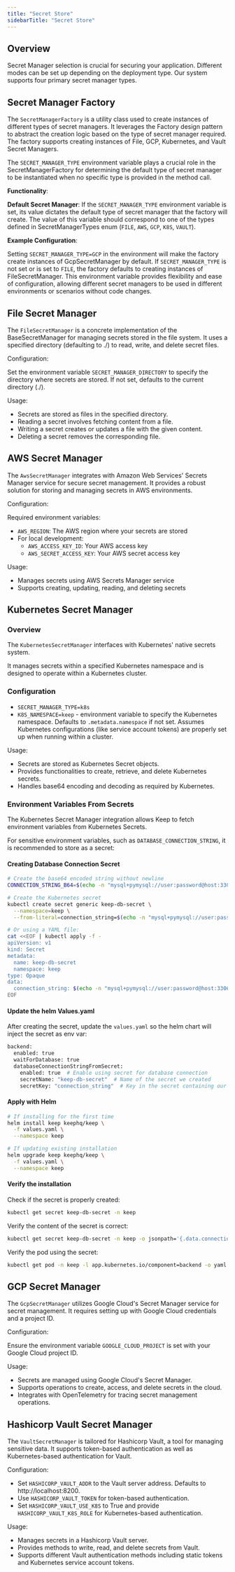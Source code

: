 ```yaml
---
title: "Secret Store"
sidebarTitle: "Secret Store"
---
```


## Overview

<Tip>Secret Manager selection is crucial for securing your application. Different modes can be set up depending on the deployment type. Our system supports four primary secret manager types.</Tip>

## Secret Manager Factory

The `SecretManagerFactory` is a utility class used to create instances of different types of secret managers. It leverages the Factory design pattern to abstract the creation logic based on the type of secret manager required. The factory supports creating instances of File, GCP, Kubernetes, and Vault Secret Managers.

The `SECRET_MANAGER_TYPE` environment variable plays a crucial role in the SecretManagerFactory for determining the default type of secret manager to be instantiated when no specific type is provided in the method call.

**Functionality**:

**Default Secret Manager**: If the `SECRET_MANAGER_TYPE` environment variable is set, its value dictates the default type of secret manager that the factory will create.
The value of this variable should correspond to one of the types defined in SecretManagerTypes enum (`FILE`, `AWS`, `GCP`, `K8S`, `VAULT`).

**Example Configuration**:

Setting `SECRET_MANAGER_TYPE=GCP` in the environment will make the factory create instances of GcpSecretManager by default.
If `SECRET_MANAGER_TYPE` is not set or is set to `FILE`, the factory defaults to creating instances of FileSecretManager.
This environment variable provides flexibility and ease of configuration, allowing different secret managers to be used in different environments or scenarios without code changes.

## File Secret Manager

The `FileSecretManager` is a concrete implementation of the BaseSecretManager for managing secrets stored in the file system. It uses a specified directory (defaulting to ./) to read, write, and delete secret files.

Configuration:

Set the environment variable `SECRET_MANAGER_DIRECTORY` to specify the directory where secrets are stored. If not set, defaults to the current directory (./).

Usage:

- Secrets are stored as files in the specified directory.
- Reading a secret involves fetching content from a file.
- Writing a secret creates or updates a file with the given content.
- Deleting a secret removes the corresponding file.

## AWS Secret Manager

The `AwsSecretManager` integrates with Amazon Web Services' Secrets Manager service for secure secret management. It provides a robust solution for storing and managing secrets in AWS environments.

Configuration:

Required environment variables:
- `AWS_REGION`: The AWS region where your secrets are stored
- For local development:
  - `AWS_ACCESS_KEY_ID`: Your AWS access key
  - `AWS_SECRET_ACCESS_KEY`: Your AWS secret access key


Usage:

- Manages secrets using AWS Secrets Manager service
- Supports creating, updating, reading, and deleting secrets

## Kubernetes Secret Manager

### Overview

The `KubernetesSecretManager` interfaces with Kubernetes' native secrets system.

It manages secrets within a specified Kubernetes namespace and is designed to operate within a Kubernetes cluster.

### Configuration

- `SECRET_MANAGER_TYPE=k8s`
- `K8S_NAMESPACE=keep` - environment variable to specify the Kubernetes namespace. Defaults to `.metadata.namespace` if not set. Assumes Kubernetes configurations (like service account tokens) are properly set up when running within a cluster.

Usage:

- Secrets are stored as Kubernetes Secret objects.
- Provides functionalities to create, retrieve, and delete Kubernetes secrets.
- Handles base64 encoding and decoding as required by Kubernetes.

### Environment Variables From Secrets
The Kubernetes Secret Manager integration allows Keep to fetch environment variables from Kubernetes Secrets.

For sensitive environment variables, such as `DATABASE_CONNECTION_STRING`, it is recommended to store as a secret:

#### Creating Database Connection Secret
```bash
# Create the base64 encoded string without newline
CONNECTION_STRING_B64=$(echo -n "mysql+pymysql://user:password@host:3306/dbname" | base64)

# Create the Kubernetes secret
kubectl create secret generic keep-db-secret \
  --namespace=keep \
  --from-literal=connection_string=$(echo -n "mysql+pymysql://user:password@host:3306/dbname" | base64)

# Or using a YAML file:
cat <<EOF | kubectl apply -f -
apiVersion: v1
kind: Secret
metadata:
  name: keep-db-secret
  namespace: keep
type: Opaque
data:
  connection_string: $(echo -n "mysql+pymysql://user:password@host:3306/dbname" | base64)
EOF
```

#### Update the helm Values.yaml

After creating the secret, update the `values.yaml` so the helm chart will inject the secret as env var:
```bash
backend:
  enabled: true
  waitForDatabase: true
  databaseConnectionStringFromSecret:
    enabled: true  # Enable using secret for database connection
    secretName: "keep-db-secret"  # Name of the secret we created
    secretKey: "connection_string"  # Key in the secret containing our connection string
```

#### Apply with Helm

```bash
# If installing for the first time
helm install keep keephq/keep \
  -f values.yaml \
  --namespace keep

# If updating existing installation
helm upgrade keep keephq/keep \
  -f values.yaml \
  --namespace keep
```

#### Verify the installation

Check if the secret is properly created:
```bash
kubectl get secret keep-db-secret -n keep
```

Verify the content of the secret is correct:
```bash
kubectl get secret keep-db-secret -n keep -o jsonpath='{.data.connection_string}' | base64 -d
```

Verify the pod using the secret:
```bash
kubectl get pod -n keep -l app.kubernetes.io/component=backend -o yaml | grep DATABASE_CONNECTION_STRING -A 5
```



## GCP Secret Manager

The `GcpSecretManager` utilizes Google Cloud's Secret Manager service for secret management. It requires setting up with Google Cloud credentials and a project ID.

Configuration:

Ensure the environment variable `GOOGLE_CLOUD_PROJECT` is set with your Google Cloud project ID.

Usage:

- Secrets are managed using Google Cloud's Secret Manager.
- Supports operations to create, access, and delete secrets in the cloud.
- Integrates with OpenTelemetry for tracing secret management operations.

## Hashicorp Vault Secret Manager

The `VaultSecretManager` is tailored for Hashicorp Vault, a tool for managing sensitive data. It supports token-based authentication as well as Kubernetes-based authentication for Vault.

Configuration:

- Set `HASHICORP_VAULT_ADDR` to the Vault server address. Defaults to http://localhost:8200.
- Use `HASHICORP_VAULT_TOKEN` for token-based authentication.
- Set `HASHICORP_VAULT_USE_K8S` to True and provide `HASHICORP_VAULT_K8S_ROLE` for Kubernetes-based authentication.

Usage:

- Manages secrets in a Hashicorp Vault server.
- Provides methods to write, read, and delete secrets from Vault.
- Supports different Vault authentication methods including static tokens and Kubernetes service account tokens.
